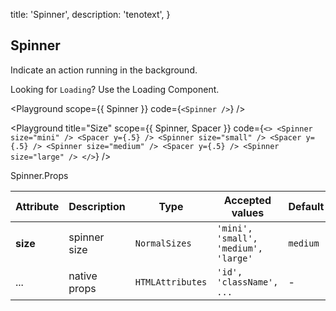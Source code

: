 
  title: 'Spinner',
  description: 'tenotext',
}

## Spinner

Indicate an action running in the background.

<Note>Looking for <Code>Loading</Code>? Use the <NextLink href="/docs/components/loading"><a>Loading Component</a></NextLink>.</Note>

<Playground
  scope={{ Spinner }}
  code={`
<Spinner />
`} />

<Playground
  title="Size"
  scope={{ Spinner, Spacer }}
  code={`
<>
  <Spinner size="mini" />
  <Spacer y={.5} />
  <Spinner size="small" />
  <Spacer y={.5} />
  <Spinner size="medium" />
  <Spacer y={.5} />
  <Spinner size="large" />
</>
`} />

<Attributes edit="/pages/docs/components/spinner.mdx">
<Attributes.Title>Spinner.Props</Attributes.Title>

| Attribute | Description | Type | Accepted values | Default
| ---------- | ---------- | ---- |  -------------- | ------ |
| **size** | spinner size | `NormalSizes` | `'mini', 'small', 'medium', 'large'` | `medium` |
| ... | native props | `HTMLAttributes` | `'id', 'className', ...` | - |

</Attributes>

